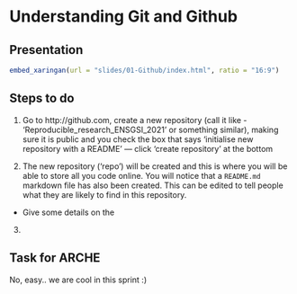 # Understanding Git and Github 

## Presentation

```r
embed_xaringan(url = "slides/01-Github/index.html", ratio = "16:9")
```



## Steps to do

1. Go to http://github.com, create a new repository (call it  like - ‘Reproducible_research_ENSGSI_2021’ or something similar), making sure it is public and you check the box that says ‘initialise new repository with a README’ — click ‘create repository’ at the bottom


2. The new repository (‘repo’) will be created and this is where you will be able to store all you code online. You will notice that a `README.md` markdown file has also been created. 
This can be edited to tell people what they are likely to find in this repository.

- Give some details on the 

3.



## Task for ARCHE
No, easy.. we are cool in this sprint :)




